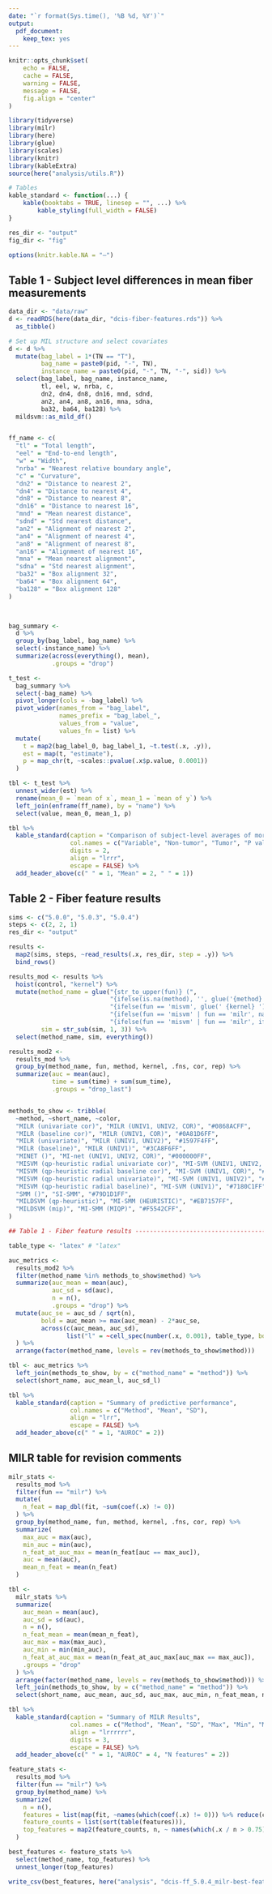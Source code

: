```yaml
---
date: "`r format(Sys.time(), '%B %d, %Y')`"
output:
  pdf_document: 
    keep_tex: yes
---
```


```r
knitr::opts_chunk$set(
    echo = FALSE,
    cache = FALSE,
    warning = FALSE,
    message = FALSE,
    fig.align = "center"
)

library(tidyverse)
library(milr)
library(here)
library(glue)
library(scales)
library(knitr)
library(kableExtra)
source(here("analysis/utils.R"))

# Tables
kable_standard <- function(...) {
    kable(booktabs = TRUE, linesep = "", ...) %>% 
        kable_styling(full_width = FALSE)
}

res_dir <- "output"
fig_dir <- "fig"

options(knitr.kable.NA = "—")
```


## Table 1 - Subject level differences in mean fiber measurements 

```r

data_dir <- "data/raw"
d <- readRDS(here(data_dir, "dcis-fiber-features.rds")) %>% 
  as_tibble()

# Set up MIL structure and select covariates
d <- d %>% 
  mutate(bag_label = 1*(TN == "T"),
         bag_name = paste0(pid, "-", TN),
         instance_name = paste0(pid, "-", TN, "-", sid)) %>% 
  select(bag_label, bag_name, instance_name, 
         tl, eel, w, nrba, c, 
         dn2, dn4, dn8, dn16, mnd, sdnd, 
         an2, an4, an8, an16, mna, sdna, 
         ba32, ba64, ba128) %>% 
  mildsvm::as_mild_df()


ff_name <- c(
  "tl" = "Total length", 
  "eel" = "End-to-end length", 
  "w" = "Width", 
  "nrba" = "Nearest relative boundary angle", 
  "c" = "Curvature", 
  "dn2" = "Distance to nearest 2", 
  "dn4" = "Distance to nearest 4", 
  "dn8" = "Distance to nearest 8", 
  "dn16" = "Distance to nearest 16", 
  "mnd" = "Mean nearest distance", 
  "sdnd" = "Std nearest distance", 
  "an2" = "Alignment of nearest 2", 
  "an4" = "Alignment of nearest 4", 
  "an8" = "Alignment of nearest 8", 
  "an16" = "Alignment of nearest 16", 
  "mna" = "Mean nearest alignment", 
  "sdna" = "Std nearest alignment", 
  "ba32" = "Box alignment 32", 
  "ba64" = "Box alignment 64", 
  "ba128" = "Box alignment 128"
)

 
```

```r
bag_summary <- 
  d %>% 
  group_by(bag_label, bag_name) %>% 
  select(-instance_name) %>% 
  summarize(across(everything(), mean),
            .groups = "drop") 

t_test <- 
  bag_summary %>% 
  select(-bag_name) %>% 
  pivot_longer(cols = -bag_label) %>% 
  pivot_wider(names_from = "bag_label",
              names_prefix = "bag_label_", 
              values_from = "value",
              values_fn = list) %>% 
  mutate(
    t = map2(bag_label_0, bag_label_1, ~t.test(.x, .y)),
    est = map(t, "estimate"), 
    p = map_chr(t, ~scales::pvalue(.x$p.value, 0.0001))
  ) 

tbl <- t_test %>% 
  unnest_wider(est) %>% 
  rename(mean_0 = `mean of x`, mean_1 = `mean of y`) %>% 
  left_join(enframe(ff_name), by = "name") %>% 
  select(value, mean_0, mean_1, p)
```


```r
tbl %>% 
  kable_standard(caption = "Comparison of subject-level averages of morphologic features.", 
                 col.names = c("Variable", "Non-tumor", "Tumor", "P value"),
                 digits = 2, 
                 align = "lrrr",
                 escape = FALSE) %>% 
  add_header_above(c(" " = 1, "Mean" = 2, " " = 1))


```





## Table 2 - Fiber feature results


```r
sims <- c("5.0.0", "5.0.3", "5.0.4")
steps <- c(2, 2, 1)
res_dir <- "output"

results <- 
  map2(sims, steps, ~read_results(.x, res_dir, step = .y)) %>% 
  bind_rows()

results_mod <- results %>% 
  hoist(control, "kernel") %>% 
  mutate(method_name = glue("{str_to_upper(fun)} (",
                            "{ifelse(is.na(method), '', glue('{method}'))}",
                            "{ifelse(fun == 'misvm', glue(' {kernel} '), '')}", 
                            "{ifelse(fun == 'misvm' | fun == 'milr', names(.fns), '')}",
                            "{ifelse(fun == 'misvm' | fun == 'milr', ifelse(cor, ' cor', ''), '')})"),
         sim = str_sub(sim, 1, 3)) %>% 
  select(method_name, sim, everything())

results_mod2 <-
  results_mod %>% 
  group_by(method_name, fun, method, kernel, .fns, cor, rep) %>% 
  summarize(auc = mean(auc), 
            time = sum(time) + sum(sum_time), 
            .groups = "drop_last")


methods_to_show <- tribble(
  ~method, ~short_name, ~color, 
  "MILR (univariate cor)", "MILR (UNIV1, UNIV2, COR)", "#0868ACFF",
  "MILR (baseline cor)", "MILR (UNIV1, COR)", "#0A81D6FF",
  "MILR (univariate)", "MILR (UNIV1, UNIV2)", "#1597F4FF",
  "MILR (baseline)", "MILR (UNIV1)", "#3CA8F6FF",
  "MINET ()", "MI-net (UNIV1, UNIV2, COR)", "#000000FF",
  "MISVM (qp-heuristic radial univariate cor)", "MI-SVM (UNIV1, UNIV2, COR)", "#13317DFF",
  "MISVM (qp-heuristic radial baseline cor)", "MI-SVM (UNIV1, COR)", "#434C99FF",
  "MISVM (qp-heuristic radial univariate)", "MI-SVM (UNIV1, UNIV2)", "#5F66AFFF",
  "MISVM (qp-heuristic radial baseline)", "MI-SVM (UNIV1)", "#7180C1FF",
  "SMM ()", "SI-SMM", "#79D1D1FF",
  "MILDSVM (qp-heuristic)", "MI-SMM (HEURISTIC)", "#EB7157FF",
  "MILDSVM (mip)", "MI-SMM (MIQP)", "#F5542CFF",
)
```


```r
## Table 1 - Fiber feature results --------------------------------------------#

table_type <- "latex" # "latex"

auc_metrics <-
  results_mod2 %>% 
  filter(method_name %in% methods_to_show$method) %>%
  summarize(auc_mean = mean(auc), 
            auc_sd = sd(auc),
            n = n(), 
            .groups = "drop") %>% 
  mutate(auc_se = auc_sd / sqrt(n),
         bold = auc_mean >= max(auc_mean) - 2*auc_se,
         across(c(auc_mean, auc_sd),
                list("l" = ~cell_spec(number(.x, 0.001), table_type, bold = bold)))
  ) %>% 
  arrange(factor(method_name, levels = rev(methods_to_show$method)))

tbl <- auc_metrics %>% 
  left_join(methods_to_show, by = c("method_name" = "method")) %>% 
  select(short_name, auc_mean_l, auc_sd_l)
```


```r
tbl %>% 
  kable_standard(caption = "Summary of predictive performance",
                 col.names = c("Method", "Mean", "SD"),
                 align = "lrr",
                 escape = FALSE) %>% 
  add_header_above(c(" " = 1, "AUROC" = 2))

```

## MILR table for revision comments 


```r

milr_stats <- 
  results_mod %>% 
  filter(fun == "milr") %>% 
  mutate(
    n_feat = map_dbl(fit, ~sum(coef(.x) != 0))
  ) %>% 
  group_by(method_name, fun, method, kernel, .fns, cor, rep) %>% 
  summarize(
    max_auc = max(auc),
    min_auc = min(auc),
    n_feat_at_auc_max = mean(n_feat[auc == max_auc]),
    auc = mean(auc),
    mean_n_feat = mean(n_feat)
  )

tbl <-
  milr_stats %>% 
  summarize(
    auc_mean = mean(auc), 
    auc_sd = sd(auc),
    n = n(), 
    n_feat_mean = mean(mean_n_feat), 
    auc_max = max(max_auc),
    auc_min = min(min_auc), 
    n_feat_at_auc_max = mean(n_feat_at_auc_max[auc_max == max_auc]),
    .groups = "drop"
  ) %>% 
  arrange(factor(method_name, levels = rev(methods_to_show$method))) %>% 
  left_join(methods_to_show, by = c("method_name" = "method")) %>% 
  select(short_name, auc_mean, auc_sd, auc_max, auc_min, n_feat_mean, n_feat_at_auc_max)

```


```r
tbl %>% 
  kable_standard(caption = "Summary of MILR Results",
                 col.names = c("Method", "Mean", "SD", "Max", "Min", "Mean", "N at Max AUC"),
                 align = "lrrrrrr",
                 digits = 3, 
                 escape = FALSE) %>% 
  add_header_above(c(" " = 1, "AUROC" = 4, "N features" = 2))

```


```r
feature_stats <- 
  results_mod %>% 
  filter(fun == "milr") %>% 
  group_by(method_name) %>%
  summarize(
    n = n(), 
    features = list(map(fit, ~names(which(coef(.x) != 0))) %>% reduce(c)),
    feature_counts = list(sort(table(features))),
    top_features = map2(feature_counts, n, ~ names(which(.x / n > 0.75)))
  ) 

best_features <- feature_stats %>% 
  select(method_name, top_features) %>% 
  unnest_longer(top_features)

write_csv(best_features, here("analysis", "dcis-ff_5.0.4_milr-best-features.csv"))
  
```

